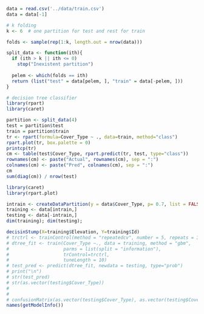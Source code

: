 ```r

data = read.csv('../data/train.csv')
data = data[-1]

```

```r
# k folding
k <- 6  # one partition for test and rest for train

folds <- sample(rep(1:k, length.out = nrow(data)))

split_data <- function(ith){
  if (ith > k || ith <= 0)
    stop("Inexistent partition")
  
  pelem <- which(folds == ith)
  return (list("test" = data[pelem, ], "train" = data[-pelem, ]))
}
```

```r
# decision tree classifier
library(rpart)
library(caret)

partition <- split_data(4)
test = partition$test
train = partition$train
tr <- rpart(formula=Cover_Type ~ ., data=train, method="class")
rpart.plot(tr, box.palette = 0)
printcp(tr)
cm <- table(test$Cover_Type, rpart.predict(tr, test, type="class"))
rownames(cm) <- paste("Actual", rownames(cm), sep = ":")
colnames(cm) <- paste("Pred", colnames(cm), sep = ":")
cm
sum(diag(cm)) / nrow(test)
```

```r
library(caret)
library(rpart.plot)

intrain <- createDataPartition(y = data$Cover_Type, p= 0.7, list = FALSE)
training <- data[intrain,]
testing <- data[-intrain,]
dim(training); dim(testing);

decisinStump(X=training$Elevation, Y=training$Id)
# trctrl <- trainControl(method = "repeatedcv", number = 5, repeats = 3)
# dtree_fit <- train(Cover_Type ~., data = training, method = "gbm",
#                    parms = list(split = "information"),
#                    trControl=trctrl,
#                    tuneLength = 10)
# test_pred <- predict(dtree_fit, newdata = testing, type="prob")
# print("\n")
# str(test_pred)
# str(as.vector(testing$Cover_Type))
# 
# 
# confusionMatrix(as.vector(testing$Cover_Type), as.vector(testing$Cover_Type))
names(getModelInfo())
```